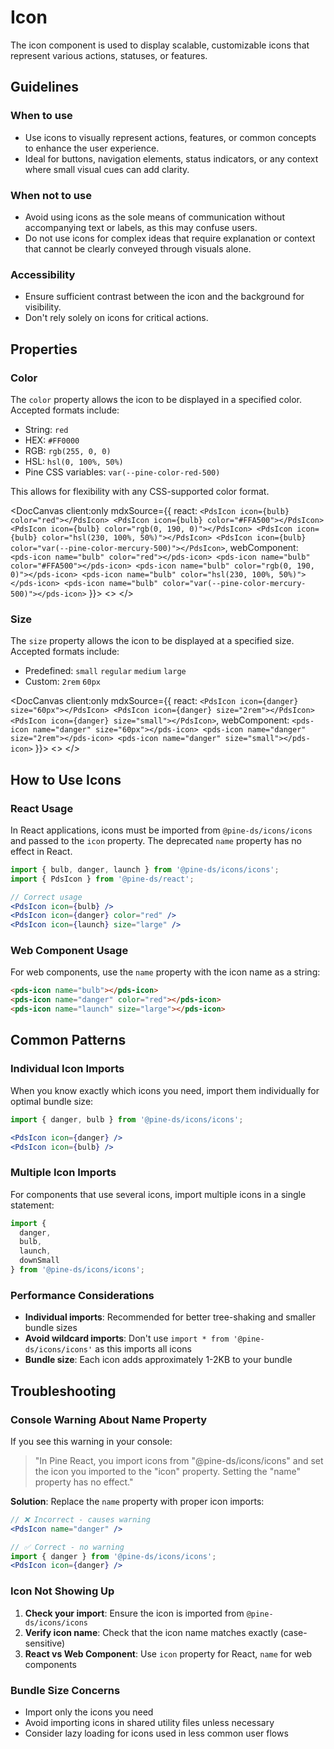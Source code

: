 
# Icon
The icon component is used to display scalable, customizable icons that represent various actions, statuses, or features.

## Guidelines

### When to use
- Use icons to visually represent actions, features, or common concepts to enhance the user experience.
- Ideal for buttons, navigation elements, status indicators, or any context where small visual cues can add clarity.

### When not to use
- Avoid using icons as the sole means of communication without accompanying text or labels, as this may confuse users.
- Do not use icons for complex ideas that require explanation or context that cannot be clearly conveyed through visuals alone.

### Accessibility
- Ensure sufficient contrast between the icon and the background for visibility.
- Don't rely solely on icons for critical actions.

## Properties

<DocArgsTable componentName="pds-icon" docSource={pdsDocsJson} />

### Color

The `color` property allows the icon to be displayed in a specified color. Accepted formats include:

- String: `red`
- HEX:  `#FF0000`
- RGB:  `rgb(255, 0, 0)`
- HSL: `hsl(0, 100%, 50%)`
- Pine CSS variables: `var(--pine-color-red-500)`

This allows for flexibility with any CSS-supported color format.

<DocCanvas client:only mdxSource={{
  react: `
<PdsIcon icon={bulb} color="red"></PdsIcon>
<PdsIcon icon={bulb} color="#FFA500"></PdsIcon>
<PdsIcon icon={bulb} color="rgb(0, 190, 0)"></PdsIcon>
<PdsIcon icon={bulb} color="hsl(230, 100%, 50%)"></PdsIcon>
<PdsIcon icon={bulb} color="var(--pine-color-mercury-500)"></PdsIcon>
`,
  webComponent: `
<pds-icon name="bulb" color="red"></pds-icon>
<pds-icon name="bulb" color="#FFA500"></pds-icon>
<pds-icon name="bulb" color="rgb(0, 190, 0)"></pds-icon>
<pds-icon name="bulb" color="hsl(230, 100%, 50%)"></pds-icon>
<pds-icon name="bulb" color="var(--pine-color-mercury-500)"></pds-icon>`
}}>
  <>
    <pds-icon name="bulb" color="red"></pds-icon>
    <pds-icon name="bulb" color="#FFA500"></pds-icon>
    <pds-icon name="bulb" color="rgb(0, 190, 0)"></pds-icon>
    <pds-icon name="bulb" color="hsl(230, 100%, 50%)"></pds-icon>
    <pds-icon name="bulb" color="var(--pine-color-mercury-500)"></pds-icon>
  </>
</DocCanvas>

### Size

The `size` property allows the icon to be displayed at a specified size. Accepted formats include:

- Predefined: `small` `regular` `medium` `large`
- Custom: `2rem` `60px`

<DocCanvas client:only mdxSource={{
  react: `
<PdsIcon icon={danger} size="60px"></PdsIcon>
<PdsIcon icon={danger} size="2rem"></PdsIcon>
<PdsIcon icon={danger} size="small"></PdsIcon>
`,
  webComponent: `
<pds-icon name="danger" size="60px"></pds-icon>
<pds-icon name="danger" size="2rem"></pds-icon>
<pds-icon name="danger" size="small"></pds-icon>
`
}}>
  <>
    <pds-icon name="danger" size="60px"></pds-icon>
    <pds-icon name="danger" size="2rem"></pds-icon>
    <pds-icon name="danger" size="small"></pds-icon>
  </>
</DocCanvas>

## How to Use Icons

### React Usage

In React applications, icons must be imported from `@pine-ds/icons/icons` and passed to the `icon` property. The deprecated `name` property has no effect in React.

```jsx
import { bulb, danger, launch } from '@pine-ds/icons/icons';
import { PdsIcon } from '@pine-ds/react';

// Correct usage
<PdsIcon icon={bulb} />
<PdsIcon icon={danger} color="red" />
<PdsIcon icon={launch} size="large" />
```

### Web Component Usage

For web components, use the `name` property with the icon name as a string:

```html
<pds-icon name="bulb"></pds-icon>
<pds-icon name="danger" color="red"></pds-icon>
<pds-icon name="launch" size="large"></pds-icon>
```

## Common Patterns

### Individual Icon Imports

When you know exactly which icons you need, import them individually for optimal bundle size:

```jsx
import { danger, bulb } from '@pine-ds/icons/icons';

<PdsIcon icon={danger} />
<PdsIcon icon={bulb} />
```

### Multiple Icon Imports

For components that use several icons, import multiple icons in a single statement:

```jsx
import { 
  danger, 
  bulb, 
  launch, 
  downSmall 
} from '@pine-ds/icons/icons';
```

### Performance Considerations

- **Individual imports**: Recommended for better tree-shaking and smaller bundle sizes
- **Avoid wildcard imports**: Don't use `import * from '@pine-ds/icons/icons'` as this imports all icons
- **Bundle size**: Each icon adds approximately 1-2KB to your bundle

## Troubleshooting

### Console Warning About Name Property

If you see this warning in your console:

> "In Pine React, you import icons from "@pine-ds/icons/icons" and set the icon you imported to the "icon" property. Setting the "name" property has no effect."

**Solution**: Replace the `name` property with proper icon imports:

```jsx
// ❌ Incorrect - causes warning
<PdsIcon name="danger" />

// ✅ Correct - no warning
import { danger } from '@pine-ds/icons/icons';
<PdsIcon icon={danger} />
```

### Icon Not Showing Up

1. **Check your import**: Ensure the icon is imported from `@pine-ds/icons/icons`
2. **Verify icon name**: Check that the icon name matches exactly (case-sensitive)
3. **React vs Web Component**: Use `icon` property for React, `name` for web components

### Bundle Size Concerns

- Import only the icons you need
- Avoid importing icons in shared utility files unless necessary
- Consider lazy loading for icons used in less common user flows
